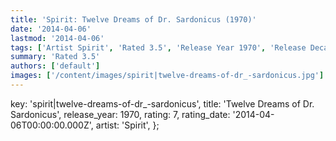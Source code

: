 ```yaml
---
title: 'Spirit: Twelve Dreams of Dr. Sardonicus (1970)'
date: '2014-04-06'
lastmod: '2014-04-06'
tags: ['Artist Spirit', 'Rated 3.5', 'Release Year 1970', 'Release Decade 1970']
summary: 'Rated 3.5'
authors: ['default']
images: ['/content/images/spirit|twelve-dreams-of-dr_-sardonicus.jpg']
---
```


  key: 'spirit|twelve-dreams-of-dr_-sardonicus',
  title: 'Twelve Dreams of Dr. Sardonicus',
  release_year: 1970,
  rating: 7,
  rating_date: '2014-04-06T00:00:00.000Z',
  artist: 'Spirit',
};

<MusicRating data={data} />
